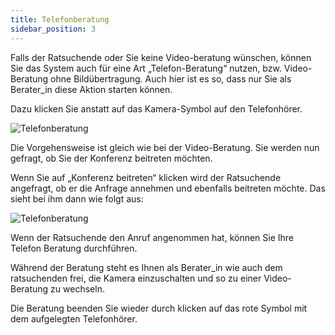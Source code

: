 ```yaml
---
title: Telefonberatung
sidebar_position: 3
---
```

Falls der Ratsuchende oder Sie keine Video-beratung wünschen, können Sie das System auch für eine Art „Telefon-Beratung“ nutzen, bzw. Video-Beratung ohne Bildübertragung. Auch hier ist es so, dass nur Sie als Berater_in diese Aktion starten können. 

Dazu klicken Sie anstatt auf das Kamera-Symbol auf den Telefonhörer. 

![Telefonberatung](../../../static/img/images-onlineberatung/02_Ratsuchende_Videoberatung_11.png)

Die Vorgehensweise ist gleich wie bei der Video-Beratung. Sie werden nun gefragt, ob Sie der Konferenz beitreten möchten.

Wenn Sie auf „Konferenz beitreten“ klicken wird der Ratsuchende angefragt, ob er die Anfrage annehmen und ebenfalls beitreten möchte. Das sieht bei ihm dann wie folgt aus:

![Telefonberatung](../../../static/img/images-onlineberatung/02_Ratsuchende_Videoberatung_12.png)

Wenn der Ratsuchende den Anruf angenommen hat, können Sie Ihre Telefon Beratung durchführen.  

Während der Beratung steht es Ihnen als Berater_in wie auch dem ratsuchenden frei, die Kamera einzuschalten und so zu einer Video-Beratung zu wechseln. 

Die Beratung beenden Sie wieder durch klicken auf das rote Symbol mit dem aufgelegten Telefonhörer.